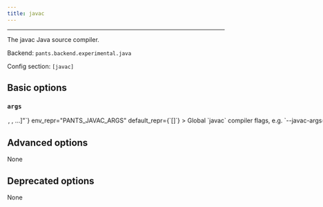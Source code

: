 ```yaml
---
title: javac
---
```



---

The javac Java source compiler.

Backend: <span className="color--primary">`pants.backend.experimental.java`</span>

Config section: <span className="color--primary">`[javac]`</span>

<span className={styles.options}>

## Basic options

### `args`

<Option
  cli_repr={`--javac-args="[<shell_str>, <shell_str>, ...]"`}
  env_repr="PANTS_JAVAC_ARGS"
  default_repr={`[]`}
>
  Global `javac` compiler flags, e.g. `--javac-args='-g -deprecation'`.
</Option>

## Advanced options

None

## Deprecated options

None

</span>
